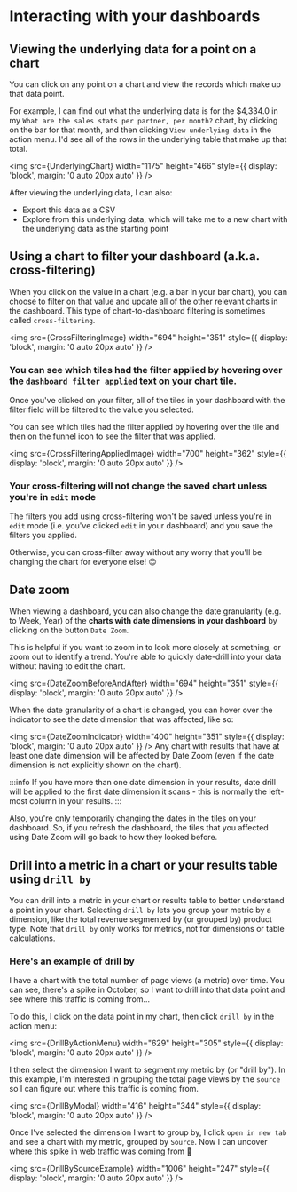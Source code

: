 
# Interacting with your dashboards

## Viewing the underlying data for a point on a chart

You can click on any point on a chart and view the records which make up that data point.

For example, I can find out what the underlying data is for the $4,334.0 in my `What are the sales stats per partner, per month?` chart, by clicking on the bar for that month, and then clicking `View underlying data` in the action menu.
I'd see all of the rows in the underlying table that make up that total.

<img
    src={UnderlyingChart}
    width="1175"
    height="466"
    style={{ display: 'block', margin: '0 auto 20px auto' }}
/>

After viewing the underlying data, I can also:

-   Export this data as a CSV
-   Explore from this underlying data, which will take me to a new chart with the underlying data as the starting point

## Using a chart to filter your dashboard (a.k.a. cross-filtering)

When you click on the value in a chart (e.g. a bar in your bar chart), you can choose to filter on that value and update all of the other relevant charts in the dashboard. This type of chart-to-dashboard filtering is sometimes called `cross-filtering`.

<img
    src={CrossFilteringImage}
    width="694"
    height="351"
    style={{ display: 'block', margin: '0 auto 20px auto' }}
/>

### You can see which tiles had the filter applied by hovering over the `dashboard filter applied` text on your chart tile.

Once you've clicked on your filter, all of the tiles in your dashboard with the filter field will be filtered to the value you selected.

You can see which tiles had the filter applied by hovering over the tile and then on the funnel icon to see the filter that was applied.

<img
    src={CrossFilteringAppliedImage}
    width="700"
    height="362"
    style={{ display: 'block', margin: '0 auto 20px auto' }}
/>

### Your cross-filtering will not change the saved chart unless you're in `edit` mode

The filters you add using cross-filtering won't be saved unless you're in `edit` mode (i.e. you've clicked `edit` in your dashboard) and you save the filters you applied.

Otherwise, you can cross-filter away without any worry that you'll be changing the chart for everyone else! 😊

## Date zoom

When viewing a dashboard, you can also change the date granularity (e.g. to Week, Year) of the **charts with date dimensions in your dashboard** by clicking on the button `Date Zoom`.

This is helpful if you want to zoom in to look more closely at something, or zoom out to identify a trend. You're able to quickly date-drill into your data without having to edit the chart.

<img
    src={DateZoomBeforeAndAfter}
    width="694"
    height="351"
    style={{ display: 'block', margin: '0 auto 20px auto' }}
/>

When the date granularity of a chart is changed, you can hover over the indicator to see the date dimension that was affected, like so:

<img
    src={DateZoomIndicator}
    width="400"
    height="351"
    style={{ display: 'block', margin: '0 auto 20px auto' }}
/>
Any chart with results that have at least one date dimension will be affected by
Date Zoom (even if the date dimension is not explicitly shown on the chart).

:::info
If you have more than one date dimension in your results, date drill will be applied to the first date dimension it scans - this is normally the left-most column in your results.
:::

Also, you're only temporarily changing the dates in the tiles on your dashboard. So, if you refresh the dashboard, the tiles that you affected using Date Zoom will go back to how they looked before.

## Drill into a metric in a chart or your results table using `drill by`

You can drill into a metric in your chart or results table to better understand a point in your chart. Selecting `drill by` lets you group your metric by a dimension, like the total revenue segmented by (or grouped by) product type. Note that `drill by` only works for metrics, not for dimensions or table calculations.

### Here's an example of drill by

I have a chart with the total number of page views (a metric) over time. You can see, there's a spike in October, so I want to drill into that data point and see where this traffic is coming from...

To do this, I click on the data point in my chart, then click `drill by` in the action menu:

<img
    src={DrillByActionMenu}
    width="629"
    height="305"
    style={{ display: 'block', margin: '0 auto 20px auto' }}
/>

I then select the dimension I want to segment my metric by (or "drill by"). In this example, I'm interested in grouping the total page views by the `source` so I can figure out where this traffic is coming from.

<img
    src={DrillByModal}
    width="416"
    height="344"
    style={{ display: 'block', margin: '0 auto 20px auto' }}
/>

Once I've selected the dimension I want to group by, I click `open in new tab` and see a chart with my metric, grouped by `Source`. Now I can uncover where this spike in web traffic was coming from 👀

<img
    src={DrillBySourceExample}
    width="1006"
    height="247"
    style={{ display: 'block', margin: '0 auto 20px auto' }}
/>
